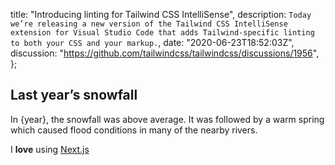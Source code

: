   title: "Introducing linting for Tailwind CSS IntelliSense",
  description: `Today we’re releasing a new version of the Tailwind CSS IntelliSense extension for Visual Studio Code that adds Tailwind-specific linting to both your CSS and your markup.`,
  date: "2020-06-23T18:52:03Z",
  discussion: "https://github.com/tailwindcss/tailwindcss/discussions/1956",
};


## Last year’s snowfall

In {year}, the snowfall was above average.
It was followed by a warm spring which caused
flood conditions in many of the nearby rivers.

I **love** using [Next.js](https://nextjs.org/)
